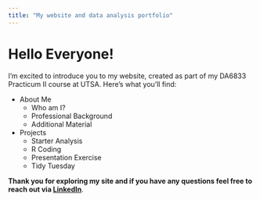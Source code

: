 ```yaml
---
title: "My website and data analysis portfolio"
---
```


# Hello Everyone!

I'm excited to introduce you to my website, created as part of my DA6833 Practicum II course at UTSA. Here's what you'll find:

-   About Me
    -   Who am I?
    -   Professional Background
    -   Additional Material
-   Projects
    -   Starter Analysis
    -   R Coding
    -   Presentation Exercise
    -   Tidy Tuesday

**Thank you for exploring my site and if you have any questions feel free to reach out via [LinkedIn](https://www.linkedin.com/in/jgallardo38)**.

